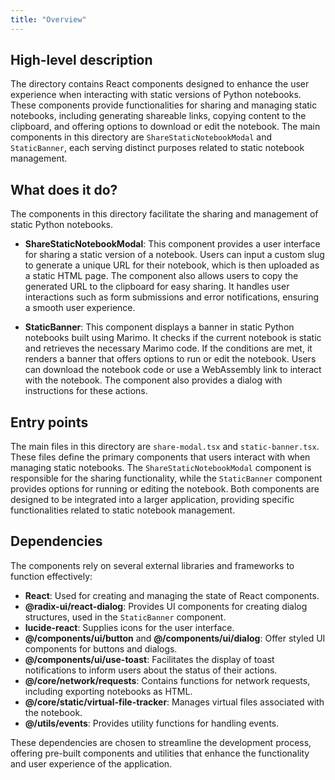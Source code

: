 ```yaml
---
title: "Overview"
---
```


## High-level description

The directory contains React components designed to enhance the user experience when interacting with static versions of Python notebooks. These components provide functionalities for sharing and managing static notebooks, including generating shareable links, copying content to the clipboard, and offering options to download or edit the notebook. The main components in this directory are `ShareStaticNotebookModal` and `StaticBanner`, each serving distinct purposes related to static notebook management.

## What does it do?

The components in this directory facilitate the sharing and management of static Python notebooks. 

- **ShareStaticNotebookModal**: This component provides a user interface for sharing a static version of a notebook. Users can input a custom slug to generate a unique URL for their notebook, which is then uploaded as a static HTML page. The component also allows users to copy the generated URL to the clipboard for easy sharing. It handles user interactions such as form submissions and error notifications, ensuring a smooth user experience.

- **StaticBanner**: This component displays a banner in static Python notebooks built using Marimo. It checks if the current notebook is static and retrieves the necessary Marimo code. If the conditions are met, it renders a banner that offers options to run or edit the notebook. Users can download the notebook code or use a WebAssembly link to interact with the notebook. The component also provides a dialog with instructions for these actions.

## Entry points

The main files in this directory are `share-modal.tsx` and `static-banner.tsx`. These files define the primary components that users interact with when managing static notebooks. The `ShareStaticNotebookModal` component is responsible for the sharing functionality, while the `StaticBanner` component provides options for running or editing the notebook. Both components are designed to be integrated into a larger application, providing specific functionalities related to static notebook management.

## Dependencies

The components rely on several external libraries and frameworks to function effectively:

- **React**: Used for creating and managing the state of React components.
- **@radix-ui/react-dialog**: Provides UI components for creating dialog structures, used in the `StaticBanner` component.
- **lucide-react**: Supplies icons for the user interface.
- **@/components/ui/button** and **@/components/ui/dialog**: Offer styled UI components for buttons and dialogs.
- **@/components/ui/use-toast**: Facilitates the display of toast notifications to inform users about the status of their actions.
- **@/core/network/requests**: Contains functions for network requests, including exporting notebooks as HTML.
- **@/core/static/virtual-file-tracker**: Manages virtual files associated with the notebook.
- **@/utils/events**: Provides utility functions for handling events.

These dependencies are chosen to streamline the development process, offering pre-built components and utilities that enhance the functionality and user experience of the application.